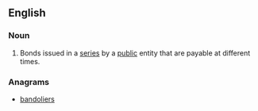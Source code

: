 ==English==

===Noun===
{{en-noun|sg=[[serial]] [[bond]]}}

# {{legal}} Bonds issued in a [[series]] by a [[public]] entity that are payable at different times.

===Anagrams===
* [[bandoliers#English|bandoliers]]